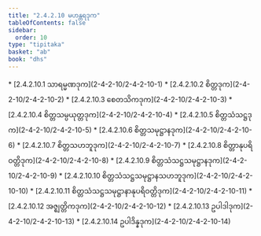 ```yaml
---
title: "2.4.2.10 မဟန္တရဒုက"
tableOfContents: false
sidebar:
  order: 10
type: "tipitaka"
basket: "ab"
book: "dhs"
---
```



<DynamicBreadcrumb />



<TableOfContents book="dhs" section="2.4.2.10">
* [2.4.2.10.1 သာရမ္မဏဒုက](2-4-2-10/2-4-2-10-1)
* [2.4.2.10.2 စိတ္တဒုက](2-4-2-10/2-4-2-10-2)
* [2.4.2.10.3 စေတသိကဒုက](2-4-2-10/2-4-2-10-3)
* [2.4.2.10.4 စိတ္တသမ္ပယုတ္တဒုက](2-4-2-10/2-4-2-10-4)
* [2.4.2.10.5 စိတ္တသံသဋ္ဌဒုက](2-4-2-10/2-4-2-10-5)
* [2.4.2.10.6 စိတ္တသမုဋ္ဌာနဒုက](2-4-2-10/2-4-2-10-6)
* [2.4.2.10.7 စိတ္တသဟဘူဒုက](2-4-2-10/2-4-2-10-7)
* [2.4.2.10.8 စိတ္တာနုပရိဝတ္တိဒုက](2-4-2-10/2-4-2-10-8)
* [2.4.2.10.9 စိတ္တသံသဋ္ဌသမုဋ္ဌာနဒုက](2-4-2-10/2-4-2-10-9)
* [2.4.2.10.10 စိတ္တသံသဋ္ဌသမုဋ္ဌာနသဟဘူဒုက](2-4-2-10/2-4-2-10-10)
* [2.4.2.10.11 စိတ္တသံသဋ္ဌသမုဋ္ဌာနာနုပရိဝတ္တိဒုက](2-4-2-10/2-4-2-10-11)
* [2.4.2.10.12 အဇ္ဈတ္တိကဒုက](2-4-2-10/2-4-2-10-12)
* [2.4.2.10.13 ဥပါဒါဒုက](2-4-2-10/2-4-2-10-13)
* [2.4.2.10.14 ဥပါဒိန္နဒုက](2-4-2-10/2-4-2-10-14)
</TableOfContents>